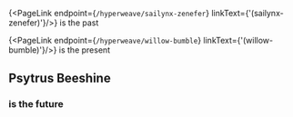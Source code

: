 
{<PageLink endpoint={`/hyperweave/sailynx-zenefer`} linkText={'(sailynx-zenefer)'}/>} is the past

{<PageLink endpoint={`/hyperweave/willow-bumble`} linkText={'(willow-bumble)'}/>} is the present



## Psytrus Beeshine
### is the future
